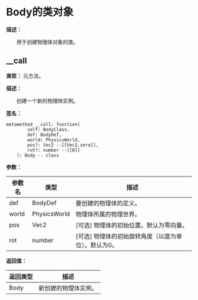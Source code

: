 
# Body的类对象

**描述：**

&emsp;&emsp;用于创建物理体对象的类。

## __call

**类型：** 元方法。

**描述：**

&emsp;&emsp;创建一个新的物理体实例。

**签名：**
```tl
metamethod __call: function(
		self: BodyClass,
		def: BodyDef,
		world: PhysicsWorld,
		pos?: Vec2 --[[Vec2.zero]],
		rot?: number --[[0]]
	): Body -- class
```

**参数：**

| 参数名 | 类型 | 描述 |
| --- | --- | --- |
| def | BodyDef | 要创建的物理体的定义。 |
| world | PhysicsWorld | 物理体所属的物理世界。 |
| pos | Vec2 | [可选] 物理体的初始位置。默认为零向量。 |
| rot | number | [可选] 物理体的初始旋转角度（以度为单位）。默认为0。 |

**返回值：**

| 返回类型 | 描述 |
| --- | --- |
| Body | 新创建的物理体实例。 |